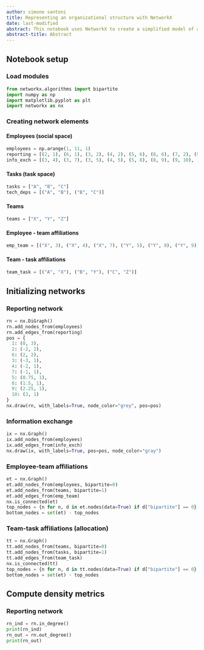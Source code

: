 ```yaml
---
author: simone santoni
title: Representing an organizational structure with NetworkX
date: last-modified
abstract: This notebook uses NetworkX to create a simplified model of an organizational structure
abstract-title: Abstract
---
```


## Notebook setup

### Load modules

```python
from networkx.algorithms import bipartite
import numpy as np
import matplotlib.pyplot as plt
import networkx as nx
```

### Creating network elements

#### Employees (social space)

```python
employees = np.arange(1, 11, 1)
reporting = [(2, 1), (6, 1), (3, 2), (4, 2), (5, 6), (8, 6), (7, 2), (9, 6), (10, 6)]
info_exch = [(3, 4), (3, 7), (3, 5), (4, 5), (5, 8), (8, 9), (9, 10), (3, 2), (5, 6), (10, 6), (3, 10), (2, 1), (6, 1), (2, 6)]
```
#### Tasks (task space)

```python
tasks = ["A", "B", "C"]
tech_deps = [("A", "B"), ("B", "C")]
```

#### Teams

```python
teams = ["X", "Y", "Z"]
```

#### Employee - team affiliations

```python
emp_team = [("X", 3), ("X", 4), ("X", 7), ("Y", 5), ("Y", 8), ("Y", 9), ("Y", 10), ("Z", 4), ("Z", 7), ("Z", 5), ("Z", 8)]
```

#### Team - task affiliations

```python
team_task = [("A", "X"), ("B", "Y"), ("C", "Z")]
```

## Initializing networks

### Reporting network

```python
rn = nx.DiGraph()
rn.add_nodes_from(employees)
rn.add_edges_from(reporting)
pos = {
  1: (0, 3),
  2: (-2, 2),
  6: (2, 2),
  3: (-3, 1),
  4: (-2, 1),
  7: (-1, 1),
  5: (0.75, 1),
  8: (1.5, 1),
  9: (2.25, 1),
  10: (3, 1)
}
nx.draw(rn, with_labels=True, node_color="grey", pos=pos)
```

### Information exchange

```python
ix = nx.Graph()
ix.add_nodes_from(employees)
ix.add_edges_from(info_exch)
nx.draw(ix, with_labels=True, pos=pos, node_color="gray")
```

### Employee-team affiliations

```python
et = nx.Graph()
et.add_nodes_from(employees, bipartite=0)
et.add_nodes_from(teams, bipartite=1)
et.add_edges_from(emp_team)
nx.is_connected(et)
top_nodes = {n for n, d in et.nodes(data=True) if d["bipartite"] == 0}
bottom_nodes = set(et) - top_nodes
```

### Team-task affiliations (allocation)

```python
tt = nx.Graph()
tt.add_nodes_from(teams, bipartite=0)
tt.add_nodes_from(tasks, bipartite=1)
tt.add_edges_from(team_task)
nx.is_connected(tt)
top_nodes = {n for n, d in tt.nodes(data=True) if d["bipartite"] == 0}
bottom_nodes = set(et) - top_nodes
```

## Compute density metrics

### Reporting network

```python
rn_ind = rn.in_degree()
print(rn_ind)
rn_out = rn.out_degree()
print(rn_out)
```
